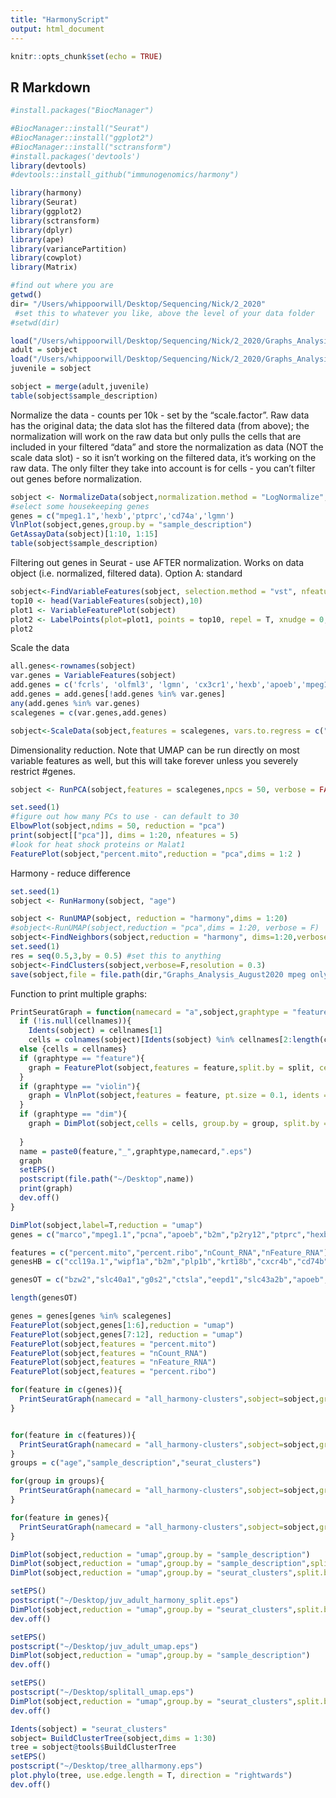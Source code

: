 ```yaml
---
title: "HarmonyScript"
output: html_document
---
```


```r
knitr::opts_chunk$set(echo = TRUE)
```

## R Markdown


```r
#install.packages("BiocManager")

#BiocManager::install("Seurat")
#BiocManager::install("ggplot2")
#BiocManager::install("sctransform")
#install.packages('devtools')
library(devtools)
#devtools::install_github("immunogenomics/harmony")

library(harmony)
library(Seurat)
library(ggplot2)
library(sctransform)
library(dplyr)
library(ape)
library(variancePartition)
library(cowplot)
library(Matrix)

#find out where you are
getwd()
dir= "/Users/whippoorwill/Desktop/Sequencing/Nick/2_2020"
 #set this to whatever you like, above the level of your data folder
#setwd(dir)
```


```r
load("/Users/whippoorwill/Desktop/Sequencing/Nick/2_2020/Graphs_Analysis_August2020 mpeg only/Data/mpeg_adult.RData")
adult = sobject
load("/Users/whippoorwill/Desktop/Sequencing/Nick/2_2020/Graphs_Analysis_August2020 mpeg only/Data/mpeg_juvenile.RData")
juvenile = sobject
```

```r
sobject = merge(adult,juvenile)
table(sobject$sample_description)
```



Normalize the data - counts per 10k - set by the "scale.factor". Raw data has the original data; the data slot has the filtered data (from above); the normalization will work on the raw data but only pulls the cells that are included in your filtered "data" and store the normalization as data (NOT the scale data slot) - so it isn't working on the filtered data, it's working on the raw data. The only filter they take into account is for cells - you can't filter out genes before normalization. 


```r
sobject <- NormalizeData(sobject,normalization.method = "LogNormalize", scale.factor = 10000)
#select some housekeeping genes
genes = c("mpeg1.1",'hexb','ptprc','cd74a','lgmn') 
VlnPlot(sobject,genes,group.by = "sample_description")
GetAssayData(sobject)[1:10, 1:15]
table(sobject$sample_description)
```


Filtering out genes in Seurat - use AFTER normalization. Works on data object (i.e. normalized, filtered data). 
Option A: standard

```r
sobject<-FindVariableFeatures(sobject, selection.method = "vst", nfeatures = 6000)
top10 <- head(VariableFeatures(sobject),10)
plot1 <- VariableFeaturePlot(sobject)
plot2 <- LabelPoints(plot=plot1, points = top10, repel = T, xnudge = 0, ynudge = 0)
plot2
```

Scale the data
```r
all.genes<-rownames(sobject)
var.genes = VariableFeatures(sobject)
add.genes = c('fcrls', 'olfml3', 'lgmn', 'cx3cr1','hexb','apoeb','mpeg1.1')
add.genes = add.genes[!add.genes %in% var.genes]
any(add.genes %in% var.genes)
scalegenes = c(var.genes,add.genes)

sobject<-ScaleData(sobject,features = scalegenes, vars.to.regress = c("nFeature_RNA","percent.ribo","age"))
```



Dimensionality reduction. Note that UMAP can be run directly on most variable features as well, but this will take forever unless you severely restrict #genes. 
```r
sobject <- RunPCA(sobject,features = scalegenes,npcs = 50, verbose = FALSE)

set.seed(1)
#figure out how many PCs to use - can default to 30
ElbowPlot(sobject,ndims = 50, reduction = "pca")
print(sobject[["pca"]], dims = 1:20, nfeatures = 5)
#look for heat shock proteins or Malat1
FeaturePlot(sobject,"percent.mito",reduction = "pca",dims = 1:2 )
```

Harmony - reduce difference

```r
set.seed(1)
sobject <- RunHarmony(sobject, "age")
```


```r
sobject <- RunUMAP(sobject, reduction = "harmony",dims = 1:20)
#sobject<-RunUMAP(sobject,reduction = "pca",dims = 1:20, verbose = F)
sobject<-FindNeighbors(sobject,reduction = "harmony", dims=1:20,verbose=F)
set.seed(1)
res = seq(0.5,3,by = 0.5) #set this to anything
sobject<-FindClusters(sobject,verbose=F,resolution = 0.3) 
save(sobject,file = file.path(dir,"Graphs_Analysis_August2020 mpeg only/Data/mpegonly_all_harmony.RData"))
```

Function to print multiple graphs: 

```r
PrintSeuratGraph = function(namecard = "a",sobject,graphtype = "feature",colors = c("lightgrey","lightblue","yellow","orange","darkorange","red"), feature = NULL,group = NULL,split=NULL,cellnames=NULL,sort = F){
  if (!is.null(cellnames)){
    Idents(sobject) = cellnames[1]
    cells = colnames(sobject)[Idents(sobject) %in% cellnames[2:length(cellnames)]]} 
  else {cells = cellnames}
  if (graphtype == "feature"){
    graph = FeaturePlot(sobject,features = feature,split.by = split, cells = cells,cols = colors)
  }
  if (graphtype == "violin"){
    graph = VlnPlot(sobject,features = feature, pt.size = 0.1, idents = cellnames[2:length(cellnames)],group.by = group, split.by = split)
  }
  if (graphtype == "dim"){
    graph = DimPlot(sobject,cells = cells, group.by = group, split.by = split)
    
  }
  name = paste0(feature,"_",graphtype,namecard,".eps")
  graph
  setEPS()
  postscript(file.path("~/Desktop",name))
  print(graph)
  dev.off()
}

```


```r
DimPlot(sobject,label=T,reduction = "umap")
genes = c("marco","mpeg1.1","pcna","apoeb","b2m","p2ry12","ptprc","hexb","irf8","spi1b","spi1a","csf1ra","csf1rb","slc7a7","c1qa","c1qb","c1qc")

features = c("percent.mito","percent.ribo","nCount_RNA","nFeature_RNA")
genesHB = c("ccl19a.1","wipf1a","b2m","plp1b","krt18b","cxcr4b","cd74b","cd74a","gpatch8","mhc2dab","ms4a17a.6","cdc42l","dhrs9","bzw1b","lygl1","hmga1a","top1l","plekho2")

genesOT = c("bzw2","slc40a1","g0s2","ctsla","eepd1","slc43a2b","apoeb","pitpnaa","rnaset2","mt2","ctsz","cndp2","dpp7","abca1a","pdgfd","ctsd","pepd","mafbb","ppdpfb","slc7a7","glud1b","porb","galk1","bri3","glula","abhd12","ubb","rgl1","mpp1","hmgb3a","abca1b","ctsba","ctsc","vat1")

length(genesOT)

genes = genes[genes %in% scalegenes]
FeaturePlot(sobject,genes[1:6],reduction = "umap")
FeaturePlot(sobject,genes[7:12], reduction = "umap")
FeaturePlot(sobject,features = "percent.mito")
FeaturePlot(sobject,features = "nCount_RNA")
FeaturePlot(sobject,features = "nFeature_RNA")
FeaturePlot(sobject,features = "percent.ribo")

for(feature in c(genes)){
  PrintSeuratGraph(namecard = "all_harmony-clusters",sobject=sobject,graphtype = "feature",feature = feature)
}


for(feature in c(features)){
  PrintSeuratGraph(namecard = "all_harmony-clusters",sobject=sobject,graphtype = "feature",feature = feature,colors = c("lightgrey","purple"))
}
groups = c("age","sample_description","seurat_clusters")

for(group in groups){
  PrintSeuratGraph(namecard = "all_harmony-clusters",sobject=sobject,graphtype = "dim",group = group, feature = group)
}

for(feature in genes){
  PrintSeuratGraph(namecard = "all_harmony-clusters",sobject=sobject,graphtype = "violin",feature = feature,group = "seurat_clusters")
}
```



```r
DimPlot(sobject,reduction = "umap",group.by = "sample_description")
DimPlot(sobject,reduction = "umap",group.by = "sample_description",split.by = "age")
DimPlot(sobject,reduction = "umap",group.by = "seurat_clusters",split.by = "sample_description",label = F)

setEPS()
postscript("~/Desktop/juv_adult_harmony_split.eps")
DimPlot(sobject,reduction = "umap",group.by = "seurat_clusters",split.by = "age")
dev.off()

setEPS()
postscript("~/Desktop/juv_adult_umap.eps")
DimPlot(sobject,reduction = "umap",group.by = "sample_description")
dev.off()

setEPS()
postscript("~/Desktop/splitall_umap.eps")
DimPlot(sobject,reduction = "umap",group.by = "seurat_clusters",split.by = "sample_description",label = F)
dev.off()
```


```r
Idents(sobject) = "seurat_clusters"
sobject= BuildClusterTree(sobject,dims = 1:30)
tree = sobject@tools$BuildClusterTree
setEPS()
postscript("~/Desktop/tree_allharmony.eps")
plot.phylo(tree, use.edge.length = T, direction = "rightwards")
dev.off()
```

